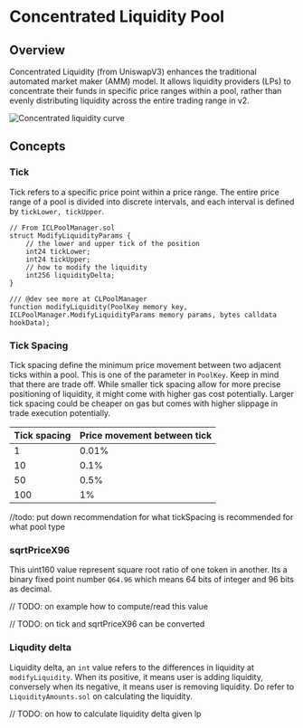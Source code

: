 # Concentrated Liquidity Pool

## Overview 

Concentrated Liquidity (from UniswapV3) enhances the traditional automated market maker (AMM) model.
It allows liquidity providers (LPs) to concentrate their funds in specific price ranges within a pool, rather than evenly distributing liquidity across the entire trading range in v2.

![Concentrated liquidity curve](/v4/amm-layer-poolmanager-cl-1.png)

## Concepts

### Tick
Tick refers to a specific price point within a price range. The entire price range of a pool is divided into discrete intervals, and each interval is defined by `tickLower, tickUpper`. 

```solidity 
// From ICLPoolManager.sol
struct ModifyLiquidityParams {
    // the lower and upper tick of the position
    int24 tickLower;
    int24 tickUpper;
    // how to modify the liquidity
    int256 liquidityDelta;
}

/// @dev see more at CLPoolManager
function modifyLiquidity(PoolKey memory key, ICLPoolManager.ModifyLiquidityParams memory params, bytes calldata hookData);
```

### Tick Spacing

Tick spacing define the minimum price movement between two adjacent ticks within a pool. This is one of the parameter in `PoolKey`. 
Keep in mind that there are trade off. While smaller tick spacing allow for more precise positioning of liquidity, it might come with higher gas cost potentially. Larger tick spacing could be cheaper on gas but comes with higher slippage in trade execution potentially.

| Tick spacing | Price movement between tick |
| ------ | ------ |
| 1 |  0.01% |
| 10 | 0.1% |
| 50  | 0.5% |
| 100  | 1% |

//todo: put down recommendation for what tickSpacing is recommended for what pool type

### sqrtPriceX96

This uint160 value represent square root ratio of one token in another. Its a binary fixed point number `Q64.96` which means 64 bits of integer and 96 bits as decimal. 

// TODO: on example how to compute/read this value 

// TODO: on tick and sqrtPriceX96 can be converted

### Liqudity delta

Liquidity delta, an `int` value refers to the differences in liquidity at `modifyLiquidity`. When its positive, it means user is adding liquidity, conversely when its negative, it means user is removing liquidity. Do refer to `LiquidityAmounts.sol` on calculating the liquidity.

// TODO: on how to calculate liquidity delta given lp 